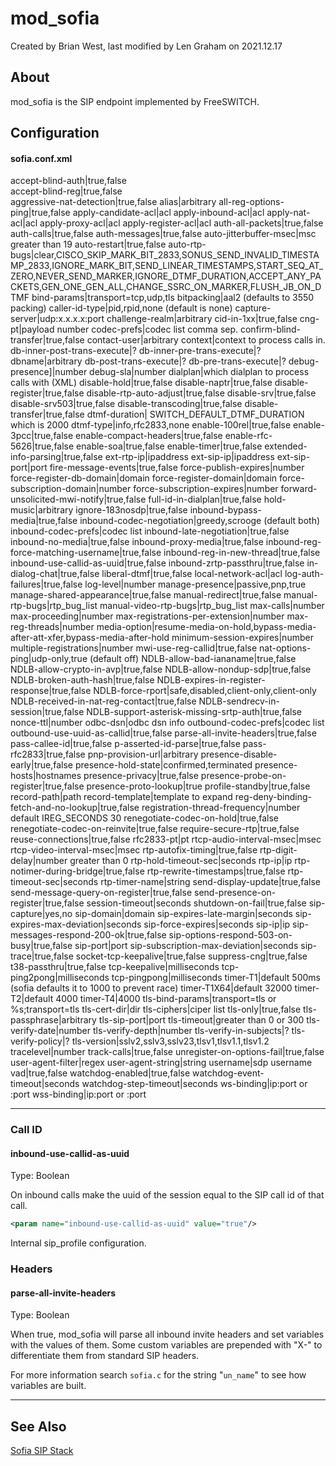 
# mod_sofia 

 Created by  Brian West, last modified by  Len Graham on 2021.12.17

## About

mod\_sofia is the SIP endpoint implemented by FreeSWITCH.

## Configuration

#### sofia.conf.xml

accept-blind-auth|true,false  
accept-blind-reg|true,false  
aggressive-nat-detection|true,false
alias|arbitrary
all-reg-options-ping|true,false
apply-candidate-acl|acl
apply-inbound-acl|acl
apply-nat-acl|acl
apply-proxy-acl|acl
apply-register-acl|acl
auth-all-packets|true,false
auth-calls|true,false
auth-messages|true,false
auto-jitterbuffer-msec|msc greater than 19
auto-restart|true,false
auto-rtp-bugs|clear,CISCO_SKIP_MARK_BIT_2833,SONUS_SEND_INVALID_TIMESTAMP_2833,IGNORE_MARK_BIT,SEND_LINEAR_TIMESTAMPS,START_SEQ_AT_ZERO,NEVER_SEND_MARKER,IGNORE_DTMF_DURATION,ACCEPT_ANY_PACKETS,GEN_ONE_GEN_ALL,CHANGE_SSRC_ON_MARKER,FLUSH_JB_ON_DTMF
bind-params|transport=tcp,udp,tls
bitpacking|aal2 (defaults to 3550 packing)
caller-id-type|pid,rpid,none (default is none)
capture-server|udp:x.x.x.x:port
challenge-realm|arbitrary
cid-in-1xx|true,false
cng-pt|payload number
codec-prefs|codec list comma sep.
confirm-blind-transfer|true,false
contact-user|arbitrary
context|context to process calls in.
db-inner-post-trans-execute|?
db-inner-pre-trans-execute|?
dbname|arbitrary
db-post-trans-execute|?
db-pre-trans-execute|?
debug-presence]|number
debug-sla|number
dialplan|which dialplan to process calls with (XML)
disable-hold|true,false
disable-naptr|true,false
disable-register|true,false
disable-rtp-auto-adjust|true,false
disable-srv|true,false
disable-srv503|true,false
disable-transcoding|true,false
disable-transfer|true,false
dtmf-duration| SWITCH_DEFAULT_DTMF_DURATION which is 2000
dtmf-type|info,rfc2833,none
enable-100rel|true,false
enable-3pcc|true,false
enable-compact-headers|true,false
enable-rfc-5626|true,false
enable-soa|true,false
enable-timer|true,false
extended-info-parsing|true,false
ext-rtp-ip|ipaddress
ext-sip-ip|ipaddress
ext-sip-port|port
fire-message-events|true,false
force-publish-expires|number
force-register-db-domain|domain
force-register-domain|domain
force-subscription-domain|number
force-subscription-expires|number
forward-unsolicited-mwi-notify|true,false
full-id-in-dialplan|true,false
hold-music|arbitrary
ignore-183nosdp|true,false
inbound-bypass-media|true,false
inbound-codec-negotiation|greedy,scrooge (default both)
inbound-codec-prefs|codec list
inbound-late-negotiation|true,false
inbound-no-media|true,false
inbound-proxy-media|true,false
inbound-reg-force-matching-username|true,false
inbound-reg-in-new-thread|true,false
inbound-use-callid-as-uuid|true,false
inbound-zrtp-passthru|true,false
in-dialog-chat|true,false
liberal-dtmf|true,false
local-network-acl|acl
log-auth-failures|true,false
log-level|number
manage-presence|passive,pnp,true
manage-shared-appearance|true,false
manual-redirect|true,false
manual-rtp-bugs|rtp_bug_list
manual-video-rtp-bugs|rtp_bug_list
max-calls|number
max-proceeding|number
max-registrations-per-extension|number
max-reg-threads|number
media-option|resume-media-on-hold,bypass-media-after-att-xfer,bypass-media-after-hold
minimum-session-expires|number
multiple-registrations|number
mwi-use-reg-callid|true,false
nat-options-ping|udp-only,true (default off)
NDLB-allow-bad-iananame|true,false
NDLB-allow-crypto-in-avp|true,false
NDLB-allow-nondup-sdp|true,false
NDLB-broken-auth-hash|true,false
NDLB-expires-in-register-response|true,false
NDLB-force-rport|safe,disabled,client-only,client-only
NDLB-received-in-nat-reg-contact|true,false
NDLB-sendrecv-in-session|true,false
NDLB-support-asterisk-missing-srtp-auth|true,false
nonce-ttl|number
odbc-dsn|odbc dsn info
outbound-codec-prefs|codec list
outbound-use-uuid-as-callid|true,false
parse-all-invite-headers|true,false
pass-callee-id|true,false
p-asserted-id-parse|true,false
pass-rfc2833|true,false
pnp-provision-url|arbitrary
presence-disable-early|true,false
presence-hold-state|confirmed,terminated
presence-hosts|hostnames
presence-privacy|true,false
presence-probe-on-register|true,false
presence-proto-lookup|true
profile-standby|true,false
record-path|path
record-template|template to expand
reg-deny-binding-fetch-and-no-lookup|true,false
registration-thread-frequency|number default IREG_SECONDS 30
renegotiate-codec-on-hold|true,false
renegotiate-codec-on-reinvite|true,false
require-secure-rtp|true,false
reuse-connections|true,false
rfc2833-pt|pt
rtcp-audio-interval-msec|msec
rtcp-video-interval-msec|msec
rtp-autofix-timing|true,false
rtp-digit-delay|number greater than 0
rtp-hold-timeout-sec|seconds
rtp-ip|ip
rtp-notimer-during-bridge|true,false
rtp-rewrite-timestamps|true,false
rtp-timeout-sec|seconds
rtp-timer-name|string
send-display-update|true,false
send-message-query-on-register|true,false
send-presence-on-register|true,false
session-timeout|seconds
shutdown-on-fail|true,false
sip-capture|yes,no
sip-domain|domain
sip-expires-late-margin|seconds
sip-expires-max-deviation|seconds
sip-force-expires|seconds
sip-ip|ip
sip-messages-respond-200-ok|true,false
sip-options-respond-503-on-busy|true,false
sip-port|port
sip-subscription-max-deviation|seconds
sip-trace|true,false
socket-tcp-keepalive|true,false
suppress-cng|true,false
t38-passthru|true,false
tcp-keepalive|milliseconds
tcp-ping2pong|milliseconds
tcp-pingpong|milliseconds
timer-T1|default 500ms (sofia defaults it to 1000 to prevent race)
timer-T1X64|default 32000
timer-T2|default 4000
timer-T4|4000
tls-bind-params|transport=tls or %s;transport=tls
tls-cert-dir|dir
tls-ciphers|ciper list
tls-only|true,false
tls-passphrase|arbitrary
tls-sip-port|port
tls-timeout|greater than 0 or 300
tls-verify-date|number
tls-verify-depth|number
tls-verify-in-subjects|?
tls-verify-policy|?
tls-version|sslv2,sslv3,sslv23,tlsv1,tlsv1.1,tlsv1.2
tracelevel|number
track-calls|true,false 
unregister-on-options-fail|true,false 
user-agent-filter|regex
user-agent-string|string
username|sdp username
vad|true,false 
watchdog-enabled|true,false 
watchdog-event-timeout|seconds
watchdog-step-timeout|seconds
ws-binding|ip:port or :port
wss-binding|ip:port or :port

  
---

  
### Call ID

#### inbound-use-callid-as-uuid

Type: Boolean

On inbound calls make the uuid of the session equal to the SIP call id of that call.

```xml
<param name="inbound-use-callid-as-uuid" value="true"/>
```

Internal sip\_profile configuration.

### Headers

#### parse-all-invite-headers

Type: Boolean

When true, mod\_sofia will parse all inbound invite headers and set variables with the values of them. Some custom variables are prepended with "X-" to differentiate them from standard SIP headers.

For more information search `sofia.c` for the string "`un_name`" to see how variables are built.
  
  
---

  
## See Also

[Sofia SIP Stack](../Configuration/Sofia-SIP-Stack/index.mdx#faq)

  

